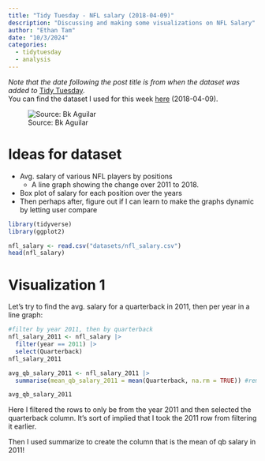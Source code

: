 ```yaml
---
title: "Tidy Tuesday - NFL salary (2018-04-09)"
description: "Discussing and making some visualizations on NFL Salary"
author: "Ethan Tam"
date: "10/3/2024"
categories:
  - tidytuesday
  - analysis
---
```


::: callout-note
*Note that the date following the post title is from when the dataset was added to* [Tidy Tuesday](https://github.com/rfordatascience/tidytuesday).\
You can find the dataset I used for this week [here](https://github.com/rfordatascience/tidytuesday/blob/master/data/2018/2018-04-09/nfl_salary.xlsx) (2018-04-09).
:::

 ![Source: Bk Aguilar](..\images\Tidy%20Tuesday\2018-04-09\basketball-stock.jpg)

# Ideas for dataset

-   Avg. salary of various NFL players by positions
    -   A line graph showing the change over 2011 to 2018.
-   Box plot of salary for each position over the years
-   Then perhaps after, figure out if I can learn to make the graphs dynamic by letting user compare

```r

library(tidyverse)
library(ggplot2)

nfl_salary <- read.csv("datasets/nfl_salary.csv")
head(nfl_salary)

```

# Visualization 1
Let's try to find the avg. salary for a quarterback in 2011, then per year in a line graph:

```r

#filter by year 2011, then by quarterback
nfl_salary_2011 <- nfl_salary |>  
  filter(year == 2011) |> 
  select(Quarterback)
nfl_salary_2011

avg_qb_salary_2011 <- nfl_salary_2011 |> 
  summarise(mean_qb_salary_2011 = mean(Quarterback, na.rm = TRUE)) #remove the NA entries otherwise mean is NA.

avg_qb_salary_2011
```
Here I filtered the rows to only be from the year 2011 and then selected the quarterback column. It's sort of implied that I took the 2011 row from filtering it earlier.

Then I used summarize to create the column that is the mean of qb salary in 2011!
